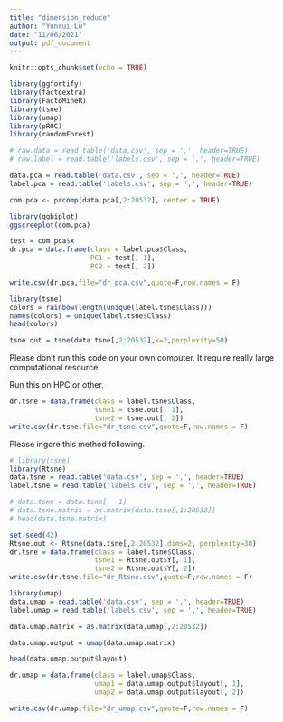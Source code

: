 ```yaml
---
title: "dimension_reduce"
author: "Yunrui Lu"
date: "11/06/2021"
output: pdf_document
---
```


```r
knitr::opts_chunk$set(echo = TRUE)
```

```r
library(ggfortify)
library(factoextra)
library(FactoMineR)
library(tsne)
library(umap)
library(pROC)
library(randomForest)
```

```r
# raw.data = read.table('data.csv', sep = ',', header=TRUE)
# raw.label = read.table('labels.csv', sep = ',', header=TRUE)
```

\section{PCA}

```r
data.pca = read.table('data.csv', sep = ',', header=TRUE)
label.pca = read.table('labels.csv', sep = ',', header=TRUE)
```

```r
com.pca <- prcomp(data.pca[,2:20532], center = TRUE)
```

```r
library(ggbiplot)
ggscreeplot(com.pca)
```

```r
test = com.pca$x
dr.pca = data.frame(class = label.pca$Class,
                    PC1 = test[, 1],
                    PC2 = test[, 2])
```

```r
write.csv(dr.pca,file="dr_pca.csv",quote=F,row.names = F)
```

\section{TSNE}

```r
library(tsne)
colors = rainbow(length(unique(label.tsne$Class)))
names(colors) = unique(label.tsne$Class)
head(colors)
```

```r
tsne.out = tsne(data.tsne[,2:20532],k=2,perplexity=50)
```

Please don't run this code on your own computer. It require really large computational resource.

Run this on HPC or other. 

\textbf{IF RUN THIS ON HPC, it takes MORE THAN 2 HOURS!!}

```r
dr.tsne = data.frame(class = label.tsne$Class,
                     tsne1 = tsne.out[, 1],
                     tsne2 = tsne.out[, 2])
write.csv(dr.tsne,file="dr_tsne.csv",quote=F,row.names = F)
```

Please ingore this method following.

```r
# library(tsne)
library(Rtsne)
data.tsne = read.table('data.csv', sep = ',', header=TRUE)
label.tsne = read.table('labels.csv', sep = ',', header=TRUE)
```

```r
# data.tsne = data.tsne[, -1]
# data.tsne.matrix = as.matrix(data.tsne[,1:20532])
# head(data.tsne.matrix)
```

```r
set.seed(42)
Rtsne.out <- Rtsne(data.tsne[,2:20532],dims=2, perplexity=30)
dr.tsne = data.frame(class = label.tsne$Class,
                     tsne1 = Rtsne.out$Y[, 1],
                     tsne2 = Rtsne.out$Y[, 2])
write.csv(dr.tsne,file="dr_Rtsne.csv",quote=F,row.names = F)
```

\section{UMAP}

```r
library(umap)
data.umap = read.table('data.csv', sep = ',', header=TRUE)
label.umap = read.table('labels.csv', sep = ',', header=TRUE)
```

```r
data.umap.matrix = as.matrix(data.umap[,2:20532])
```

```r
data.umap.output = umap(data.umap.matrix)
```

```r
head(data.umap.output$layout)
```

```r
dr.umap = data.frame(class = label.umap$Class,
                     umap1 = data.umap.output$layout[, 1], 
                     umap2 = data.umap.output$layout[, 2])
```

```r
write.csv(dr.umap,file="dr_umap.csv",quote=F,row.names = F)
```


